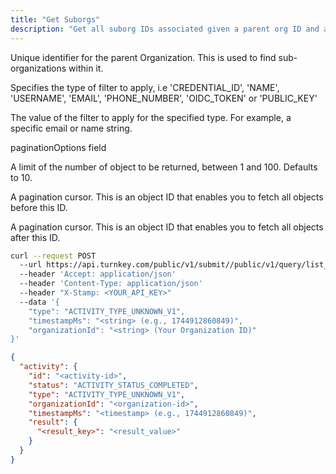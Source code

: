```yaml
---
title: "Get Suborgs"
description: "Get all suborg IDs associated given a parent org ID and an optional filter."
---
```



<Authorizations />

<H3Bordered text="Body" />

<ParamField body="organizationId" type="string" required={true}><p>Unique identifier for the parent Organization. This is used to find sub-organizations within it.</p></ParamField>
<ParamField body="filterType" type="string" required={false}><p>Specifies the type of filter to apply, i.e 'CREDENTIAL_ID', 'NAME', 'USERNAME', 'EMAIL', 'PHONE_NUMBER', 'OIDC_TOKEN' or 'PUBLIC_KEY'</p></ParamField>
<ParamField body="filterValue" type="string" required={false}><p>The value of the filter to apply for the specified type. For example, a specific email or name string.</p></ParamField>
<ParamField body="paginationOptions" type="object" required={false}>
  <p>paginationOptions field</p>
  <Expandable title="paginationOptions details">
    <NestedParam parentKey="paginationOptions" childKey="limit" type="string" required={false}><p>A limit of the number of object to be returned, between 1 and 100. Defaults to 10.</p></NestedParam>
    <NestedParam parentKey="paginationOptions" childKey="before" type="string" required={false}><p>A pagination cursor. This is an object ID that enables you to fetch all objects before this ID.</p></NestedParam>
    <NestedParam parentKey="paginationOptions" childKey="after" type="string" required={false}><p>A pagination cursor. This is an object ID that enables you to fetch all objects after this ID.</p></NestedParam>
  </Expandable>
</ParamField>

<RequestExample>

```bash cURL
curl --request POST 
  --url https://api.turnkey.com/public/v1/submit//public/v1/query/list_suborgs 
  --header 'Accept: application/json' 
  --header 'Content-Type: application/json' 
  --header "X-Stamp: <YOUR_API_KEY>" 
  --data '{
    "type": "ACTIVITY_TYPE_UNKNOWN_V1",
    "timestampMs": "<string> (e.g., 1744912860849)",
    "organizationId": "<string> (Your Organization ID)"
}'
```

</RequestExample>

<ResponseExample>

```json 200
{
  "activity": {
    "id": "<activity-id>",
    "status": "ACTIVITY_STATUS_COMPLETED",
    "type": "ACTIVITY_TYPE_UNKNOWN_V1",
    "organizationId": "<organization-id>",
    "timestampMs": "<timestamp> (e.g., 1744912860849)",
    "result": {
      "<result_key>": "<result_value>"
    }
  }
}
```

</ResponseExample>
